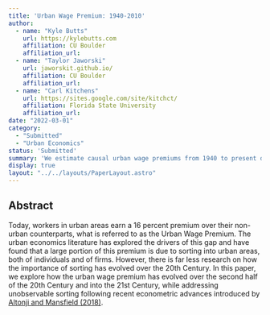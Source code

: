 ```yaml
---
title: 'Urban Wage Premium: 1940-2010'
author:
  - name: "Kyle Butts"
    url: https://kylebutts.com
    affiliation: CU Boulder
    affiliation_url: 
  - name: "Taylor Jaworski"
    url: jaworskit.github.io/
    affiliation: CU Boulder
    affiliation_url: 
  - name: "Carl Kitchens"
    url: https://sites.google.com/site/kitchct/
    affiliation: Florida State University
    affiliation_url: 
date: "2022-03-01"
category: 
  - "Submitted"
  - "Urban Economics"
status: 'Submitted'
summary: 'We estimate causal urban wage premiums from 1940 to present day.'
display: true
layout: "../../layouts/PaperLayout.astro"
---
```


## Abstract

Today, workers in urban areas earn a 16 percent premium over their non-urban counterparts, what is referred to as the <Bg kelly>Urban Wage Premium</Bg>. The urban economics literature has explored the drivers of this gap and have found that a large portion of this premium is due to sorting into urban areas, both of individuals and of firms. However, there is far less research on how the importance of sorting has evolved over the 20th Century. In this paper, we explore how the urban wage premium has evolved over the second half of the 20th Century and into the 21st Century, while addressing unobservable sorting following recent econometric advances introduced by [Altonji and Mansfield (2018)](https://www.aeaweb.org/articles?id=10.1257/aer.20141708).




